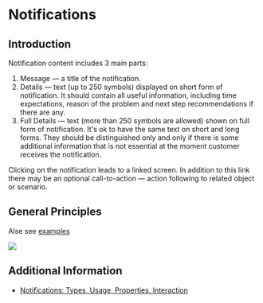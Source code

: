 <Meta title="Content Guidelines/System/Notifications"/>

# Notifications

## Introduction
Notification content includes 3 main parts: 
1. Message — a title of the notification. 
2. Details — text (up to 250 symbols) displayed on short form of notification. It should contain all useful information, including time expectations, reason of the problem and next step recommendations if there are any.
3. Full Details — text (more than 250 symbols are allowed) shown on full form of notification. It's ok to have the same text on short and long forms. They should be distinguished only and only if there is some additional information that is not essential at the moment customer receives the notification. 

Clicking on the notification leads to a linked screen. In addition to this link there may be an optional call-to-action — action following to related object or scenario.

## General Principles
Alse see [examples](examples)

![](Principes.png?sizes=976px)

## Additional Information
- [Notifications: Types, Usage, Properties, Interaction](/app-kit/common/notifications)